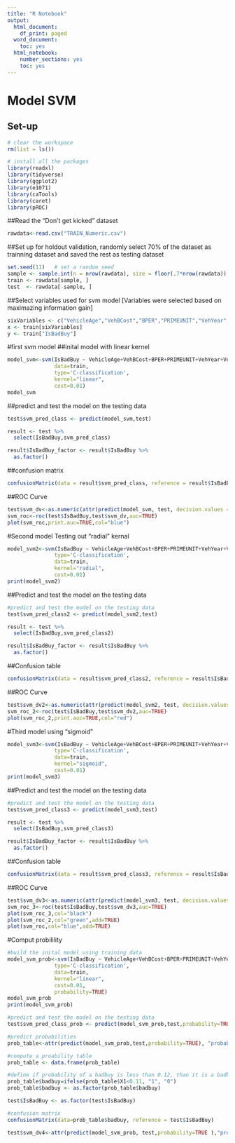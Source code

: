 ---
title: "R Notebook"
output:
  html_document:
    df_print: paged
  word_document:
    toc: yes
  html_notebook:
    number_sections: yes
    toc: yes
---

# Model SVM
## Set-up
```{r}
# clear the workspace 
rm(list = ls())     

# install all the packages
library(readxl)
library(tidyverse)
library(ggplot2)
library(e1071)
library(caTools)
library(caret)
library(pROC)
```

##Read the "Don't get kicked" dataset 
```{r}
rawdata<-read.csv("TRAIN_Numeric.csv")
```

##Set up for holdout validation, randomly select 70% of the dataset as trainning dataset and saved the rest as testing dataset
```{r}
set.seed(11)   # set a random seed 
sample <- sample.int(n = nrow(rawdata), size = floor(.7*nrow(rawdata)), replace = F)
train <- rawdata[sample, ]
test  <- rawdata[-sample, ]
```

##Select variables used for svm model [Variables were selected based on maximazing information gain]
```{r}
sixVariables <- c("VehicleAge","VehBCost","BPER","PRIMEUNIT","VehYear","VehOdo")
x <- train[sixVariables]
y <- train["IsBadBuy"]
```




#first svm model 
##inital model with linear kernel
```{r}
model_svm<-svm(IsBadBuy ~ VehicleAge+VehBCost+BPER+PRIMEUNIT+VehYear+VehOdo,
               data=train, 
               type='C-classification',
               kernel="linear", 
               cost=0.01)         
model_svm
```

##predict and test the model on the testing data 
```{r}
test$svm_pred_class <- predict(model_svm,test)

result <- test %>%
  select(IsBadBuy,svm_pred_class)

result$IsBadBuy_factor <- result$IsBadBuy %>%
  as.factor() 
```

##confusion matrix
```{r}
confusionMatrix(data = result$svm_pred_class, reference = result$IsBadBuy_factor)
```

##ROC Curve
```{r}
test$svm_dv<-as.numeric(attr(predict(model_svm, test, decision.values = TRUE),"decision.values"))
svm_roc<-roc(test$IsBadBuy,test$svm_dv,auc=TRUE)
plot(svm_roc,print.auc=TRUE,col="blue")
```



#Second model Testing out "radial" kernal 
```{r}
model_svm2<-svm(IsBadBuy ~ VehicleAge+VehBCost+BPER+PRIMEUNIT+VehYear+VehOdo,
               type='C-classification',
               data=train,                   
               kernel="radial",
               cost=0.01)
print(model_svm2)
```

##Predict and test the model on the testing data 
```{r}
#predict and test the model on the testing data 
test$svm_pred_class2 <- predict(model_svm2,test)

result <- test %>%
  select(IsBadBuy,svm_pred_class2)

result$IsBadBuy_factor <- result$IsBadBuy %>%
  as.factor() 

```

##Confusion table 
```{r}
confusionMatrix(data = result$svm_pred_class2, reference = result$IsBadBuy_factor)
```

##ROC Curve
```{r}
test$svm_dv2<-as.numeric(attr(predict(model_svm2, test, decision.values = TRUE),"decision.values"))
svm_roc_2<-roc(test$IsBadBuy,test$svm_dv2,auc=TRUE)
plot(svm_roc_2,print.auc=TRUE,col="red")
```



#Third model using "sigmoid"
```{r}
model_svm3<-svm(IsBadBuy ~ VehicleAge+VehBCost+BPER+PRIMEUNIT+VehYear+VehOdo,
               type='C-classification',
               data=train,                   
               kernel="sigmoid",
               cost=0.01)
print(model_svm3)
```

##Predict and test the model on the testing data 
```{r}
#predict and test the model on the testing data 
test$svm_pred_class3 <- predict(model_svm3,test)

result <- test %>%
  select(IsBadBuy,svm_pred_class3)

result$IsBadBuy_factor <- result$IsBadBuy %>%
  as.factor() 

```

##Confusion table 
```{r}
confusionMatrix(data = result$svm_pred_class3, reference = result$IsBadBuy_factor)
```

##ROC Curve
```{r}
test$svm_dv3<-as.numeric(attr(predict(model_svm3, test, decision.values = TRUE),"decision.values"))
svm_roc_3<-roc(test$IsBadBuy,test$svm_dv3,auc=TRUE)
plot(svm_roc_3,col="black")
plot(svm_roc_2,col="green",add=TRUE)
plot(svm_roc,col="blue",add=TRUE)
```


#Comput probilility 
```{r}
#build the inital model using training data
model_svm_prob<-svm(IsBadBuy ~ VehicleAge+VehBCost+BPER+PRIMEUNIT+VehYear+VehOdo,
               type='C-classification',
               data=train,                   
               kernel="linear",
               cost=0.01,
               probability=TRUE)
model_svm_prob
print(model_svm_prob)

#predict and test the model on the testing data 
test$svm_pred_class_prob <- predict(model_svm_prob,test,probability=TRUE,type="response")

#predict probabilities
prob_table<-attr(predict(model_svm_prob,test,probability=TRUE), "probabilities") 

#compute a proability table
prob_table <- data.frame(prob_table)

#define if probability of a badbuy is less than 0.12, than it is a badbuy. 
prob_table$badbuy=ifelse(prob_table$X1<0.11, "1", "0") 
prob_table$badbuy <- as.factor(prob_table$badbuy)

test$IsBadBuy <- as.factor(test$IsBadBuy)

#confusion matrix
confusionMatrix(data=prob_table$badbuy, reference = test$IsBadBuy)

test$svm_dv4<-attr(predict(model_svm_prob, test,probability=TRUE ),"probabilities")
```




